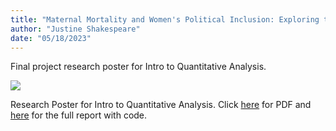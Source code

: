 ```yaml
---
title: "Maternal Mortality and Women's Political Inclusion: Exploring the impact and pathways of gender equality on maternal health (Poster)"
author: "Justine Shakespeare"
date: "05/18/2023"
---
```


Final project research poster for Intro to Quantitative Analysis.

![](JustineShakespeare603FP.png)

Research Poster for Intro to Quantitative Analysis. Click [here](JustineShakespeare603FP.pdf) for PDF and [here](https://jns2589.github.io/jshakespeare/posts/JustineShakespeare_FinalProject603.html) for the full report with code.
